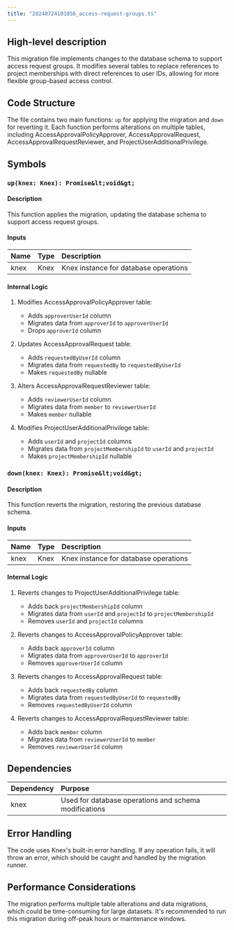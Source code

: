 ```yaml
---
title: "20240724101056_access-request-groups.ts"
---
```


## High-level description
This migration file implements changes to the database schema to support access request groups. It modifies several tables to replace references to project memberships with direct references to user IDs, allowing for more flexible group-based access control.

## Code Structure
The file contains two main functions: `up` for applying the migration and `down` for reverting it. Each function performs alterations on multiple tables, including AccessApprovalPolicyApprover, AccessApprovalRequest, AccessApprovalRequestReviewer, and ProjectUserAdditionalPrivilege.

## Symbols

### `up(knex: Knex): Promise&lt;void&gt;`
#### Description
This function applies the migration, updating the database schema to support access request groups.

#### Inputs
| Name | Type | Description |
|:-----|:-----|:------------|
| knex | Knex | Knex instance for database operations |

#### Internal Logic
1. Modifies AccessApprovalPolicyApprover table:
   - Adds `approverUserId` column
   - Migrates data from `approverId` to `approverUserId`
   - Drops `approverId` column

2. Updates AccessApprovalRequest table:
   - Adds `requestedByUserId` column
   - Migrates data from `requestedBy` to `requestedByUserId`
   - Makes `requestedBy` nullable

3. Alters AccessApprovalRequestReviewer table:
   - Adds `reviewerUserId` column
   - Migrates data from `member` to `reviewerUserId`
   - Makes `member` nullable

4. Modifies ProjectUserAdditionalPrivilege table:
   - Adds `userId` and `projectId` columns
   - Migrates data from `projectMembershipId` to `userId` and `projectId`
   - Makes `projectMembershipId` nullable

### `down(knex: Knex): Promise&lt;void&gt;`
#### Description
This function reverts the migration, restoring the previous database schema.

#### Inputs
| Name | Type | Description |
|:-----|:-----|:------------|
| knex | Knex | Knex instance for database operations |

#### Internal Logic
1. Reverts changes to ProjectUserAdditionalPrivilege table:
   - Adds back `projectMembershipId` column
   - Migrates data from `userId` and `projectId` to `projectMembershipId`
   - Removes `userId` and `projectId` columns

2. Reverts changes to AccessApprovalPolicyApprover table:
   - Adds back `approverId` column
   - Migrates data from `approverUserId` to `approverId`
   - Removes `approverUserId` column

3. Reverts changes to AccessApprovalRequest table:
   - Adds back `requestedBy` column
   - Migrates data from `requestedByUserId` to `requestedBy`
   - Removes `requestedByUserId` column

4. Reverts changes to AccessApprovalRequestReviewer table:
   - Adds back `member` column
   - Migrates data from `reviewerUserId` to `member`
   - Removes `reviewerUserId` column

## Dependencies
| Dependency | Purpose |
|:-----------|:--------|
| knex | Used for database operations and schema modifications |

## Error Handling
The code uses Knex's built-in error handling. If any operation fails, it will throw an error, which should be caught and handled by the migration runner.

## Performance Considerations
The migration performs multiple table alterations and data migrations, which could be time-consuming for large datasets. It's recommended to run this migration during off-peak hours or maintenance windows.